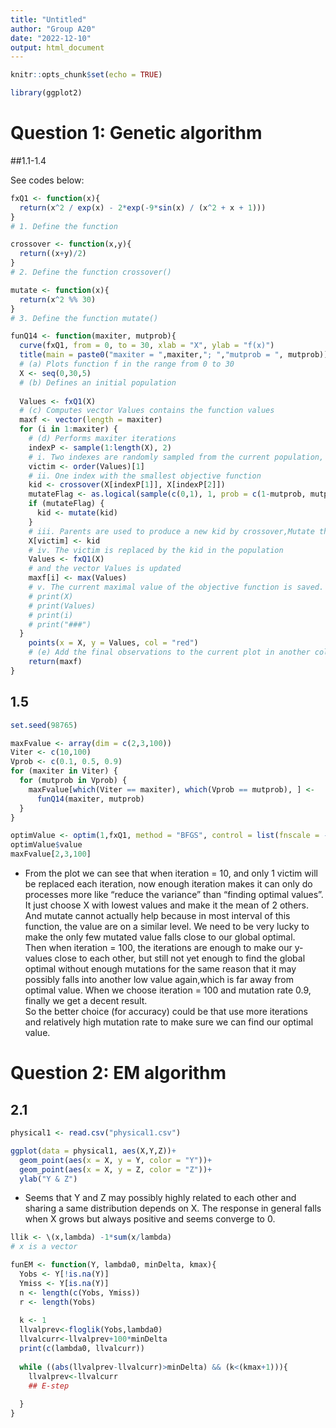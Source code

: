 ```yaml
---
title: "Untitled"
author: "Group A20"
date: "2022-12-10"
output: html_document
---
```


```r
knitr::opts_chunk$set(echo = TRUE)
```

```r
library(ggplot2)
```


# Question 1: Genetic algorithm

##1.1-1.4

See codes below:

```r
fxQ1 <- function(x){
  return(x^2 / exp(x) - 2*exp(-9*sin(x) / (x^2 + x + 1)))
}
# 1. Define the function

crossover <- function(x,y){
  return((x+y)/2)
}
# 2. Define the function crossover()

mutate <- function(x){
  return(x^2 %% 30)
}
# 3. Define the function mutate()

funQ14 <- function(maxiter, mutprob){
  curve(fxQ1, from = 0, to = 30, xlab = "X", ylab = "f(x)")
  title(main = paste0("maxiter = ",maxiter,"; ","mutprob = ", mutprob))
  # (a) Plots function f in the range from 0 to 30
  X <- seq(0,30,5)
  # (b) Defines an initial population
  
  Values <- fxQ1(X)
  # (c) Computes vector Values contains the function values
  maxf <- vector(length = maxiter)
  for (i in 1:maxiter) {
    # (d) Performs maxiter iterations
    indexP <- sample(1:length(X), 2)
    # i. Two indexes are randomly sampled from the current population, used as parents
    victim <- order(Values)[1]
    # ii. One index with the smallest objective function
    kid <- crossover(X[indexP[1]], X[indexP[2]])
    mutateFlag <- as.logical(sample(c(0,1), 1, prob = c(1-mutprob, mutprob)))
    if (mutateFlag) {
      kid <- mutate(kid)
    }
    # iii. Parents are used to produce a new kid by crossover,Mutate this kid with probability mutprob
    X[victim] <- kid
    # iv. The victim is replaced by the kid in the population
    Values <- fxQ1(X)
    # and the vector Values is updated
    maxf[i] <- max(Values)
    # v. The current maximal value of the objective function is saved.
    # print(X)
    # print(Values)
    # print(i)
    # print("###")
  }
    points(x = X, y = Values, col = "red")
    # (e) Add the final observations to the current plot in another colour.
    return(maxf)
}

```

## 1.5

```r
set.seed(98765)

maxFvalue <- array(dim = c(2,3,100))
Viter <- c(10,100)
Vprob <- c(0.1, 0.5, 0.9)
for (maxiter in Viter) {
  for (mutprob in Vprob) {
    maxFvalue[which(Viter == maxiter), which(Vprob == mutprob), ] <- 
      funQ14(maxiter, mutprob)
  }
}

optimValue <- optim(1,fxQ1, method = "BFGS", control = list(fnscale = -1))
optimValue$value
maxFvalue[2,3,100]

```


- From the plot we can see that when iteration = 10, and only 1 victim will be replaced each iteration, now enough iteration makes it can only do processes more like "reduce the variance" than "finding optimal values". It just choose X with lowest values and make it the mean of 2 others. And mutate cannot actually help because in most interval of this function, the value are on a similar level. We need to be very lucky to make the only few mutated value falls close to our global optimal.  
Then when iteration = 100, the iterations are enough to make our y-values close to each other, but still not yet enough to find the global optimal without enough mutations for the same reason that it may possibly falls into another low value again,which is far away from optimal value. When we choose iteration = 100 and mutation rate 0.9, finally we get a decent result.  
So the better choice (for accuracy) could be that use more iterations and relatively high mutation rate to make sure we can find our optimal value.


# Question 2: EM algorithm

## 2.1

```r
physical1 <- read.csv("physical1.csv")

ggplot(data = physical1, aes(X,Y,Z))+
  geom_point(aes(x = X, y = Y, color = "Y"))+
  geom_point(aes(x = X, y = Z, color = "Z"))+
  ylab("Y & Z")
```

- Seems that Y and Z may possibly highly related to each other and sharing a same distribution depends on X. The response in general falls when X grows but always positive and seems converge to 0.


```r
llik <- \(x,lambda) -1*sum(x/lambda)
# x is a vector

funEM <- function(Y, lambda0, minDelta, kmax){
  Yobs <- Y[!is.na(Y)]
  Ymiss <- Y[is.na(Y)]
  n <- length(c(Yobs, Ymiss))
  r <- length(Yobs)
  
  k <- 1
  llvalprev<-floglik(Yobs,lambda0)
  llvalcurr<-llvalprev+100*minDelta
  print(c(lambda0, llvalcurr))
  
  while ((abs(llvalprev-llvalcurr)>minDelta) && (k<(kmax+1))){
    llvalprev<-llvalcurr
    ## E-step
    
  }
}
```

```r

```

